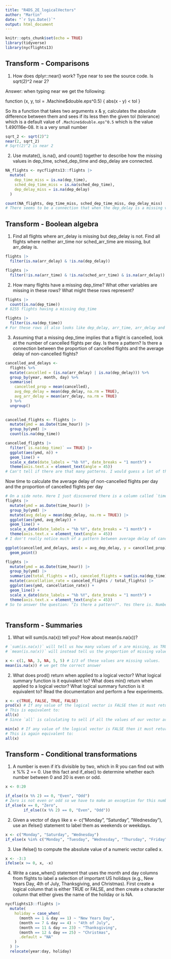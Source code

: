 ```yaml
---
title: "R4DS_2E_logicalVectors"
author: "Martin"
date: "`r Sys.Date()`"
output: html_document
---
```


```r
knitr::opts_chunk$set(echo = TRUE)
library(tidyverse)
library(nycflights13)
```

## Transform - Comparisons

1.  How does dplyr::near() work? Type near to see the source code. Is sqrt(2)\^2 near 2?

Answer: when typing near we get the following:

function (x, y, tol = .Machine\$double.eps\^0.5) { abs(x - y) \< tol }

So its a function that takes two arguments x & y, calculates the absolute difference between them and sees if its less then the given tol (tolerance) which is a default value of `.Machine$double.eps^0.5` which is the value 1.490116e-08. It is a very small number

```r
sqrt_2 <- sqrt(2)^2
near(2, sqrt_2)
# Sqrt(2)^2 is near 2
```

2. Use mutate(), is.na(), and count() together to describe how the missing values in dep_time, sched_dep_time and dep_delay are connected.

```r
NA_flights <- nycflights13::flights |> 
  mutate(
    dep_time_miss = is.na(dep_time),
    sched_dep_time_miss = is.na(sched_dep_time),
    dep_delay_miss = is.na(dep_delay)
  )

count(NA_flights, dep_time_miss, sched_dep_time_miss, dep_delay_miss)
# There seems to be a connection that when the dep_delay is a missing value the dep_time is also a missing value respectively. That makes sense, if the dep_time wasn't recorded, how can we record a dep_delay? all three combined don't appear to be connected
```

## Transform - Boolean algebra

1. Find all flights where arr_delay is missing but dep_delay is not. Find all flights where neither arr_time nor sched_arr_time are missing, but arr_delay is.

```r
flights |> 
  filter(is.na(arr_delay) & !is.na(dep_delay))

flights |> 
  filter(!is.na(arr_time) & !is.na(sched_arr_time) & is.na(arr_delay))
```

2. How many flights have a missing dep_time? What other variables are missing in these rows? What might these rows represent?

```r
flights |> 
  count(is.na(dep_time))
# 8255 flights having a missing dep_time

flights |> 
  filter(is.na(dep_time))
# For these rows it also looks like dep_delay, arr_time, arr_delay and air_time are all missing respectively. This makes sense if the flights are cancelled.
```

3. Assuming that a missing dep_time implies that a flight is cancelled, look at the number of cancelled flights per day. Is there a pattern? Is there a connection between the proportion of cancelled flights and the average delay of non-cancelled flights?

```r
cancelled_and_delays <- 
  flights %>%
  mutate(cancelled = (is.na(arr_delay) | is.na(dep_delay))) %>%
  group_by(year, month, day) %>%
  summarise(
    cancelled_prop = mean(cancelled),
    avg_dep_delay = mean(dep_delay, na.rm = TRUE),
    avg_arr_delay = mean(arr_delay, na.rm = TRUE)
  ) %>%
  ungroup()
  

cancelled_flights <- flights |> 
  mutate(ymd = as.Date(time_hour)) |> 
  group_by(ymd) |> 
  count(is.na(dep_time))

cancelled_flights |> 
  filter(`is.na(dep_time)` == TRUE) |> 
  ggplot(aes(ymd, n)) +
  geom_line() +
  scale_x_date(date_labels = "%b %Y", date_breaks = "1 month") +
  theme(axis.text.x = element_text(angle = 45))
# Can't tell if there are that many patterns. I would guess a lot of the days with high numbers of cancelled flights line up with holidays, for example there is generally more cancelled flights in the December Christmas period.
```

Now time to calculate the average delay of non-cancelled flights per day and the proportion of cancelled flights per day

```r
# On a side note. Here I just discovered there is a column called `time_hour` which is essentially what I want.
flights |> 
  mutate(ymd = as.Date(time_hour)) |> 
  group_by(ymd) |> 
  mutate(avg_delay = mean(dep_delay, na.rm = TRUE)) |> 
  ggplot(aes(ymd, avg_delay)) +
  geom_line() +
  scale_x_date(date_labels = "%b %Y", date_breaks = "1 month") +
  theme(axis.text.x = element_text(angle = 45))
# I don't really notice much of a pattern between average delay of cancelled flights and proportion of cancelled flights. But we should plot dep_delay on x-axis and cancelled_prop on y-axis first. There seems to be some positive relationship between increased average departure delay and the proportion of cancelled flights

ggplot(cancelled_and_delays, aes(x = avg_dep_delay, y = cancelled_prop)) +
  geom_point()

flights |> 
  mutate(ymd = as.Date(time_hour)) |> 
  group_by(ymd) |> 
  summarize(total_flights = n(), canceled_flights = sum(is.na(dep_time))) |> 
  mutate(cancellation_rate = canceled_flights / total_flights) |> 
  ggplot(aes(ymd, cancellation_rate)) +
  geom_line() +
  scale_x_date(date_labels = "%b %Y", date_breaks = "1 month") +
  theme(axis.text.x = element_text(angle = 45))
# So to answer the question: "Is there a pattern?". Yes there is. Number of cancelled flights correlates very heavily to the proportion of cancelled flights a day. Makes sense, the higher the number of flights in a day the more flights on average we should expect to be cancelled. There is also going to be congestion of delays that spill into delaying other flights, which is probably why sometime in early february so many flights were delayed.
  
```

## Transform - Summaries

1. What will sum(is.na(x)) tell you? How about mean(is.na(x))?

```r
# `sum(is.na(x))` will tell us how many values of x are missing, as TRUE == 1 and we are adding up TRUE values
# `mean(is.na(x))` will instead tell us the proportion of missing values in x. Here is an example:

x <- c(1, NA, 3, NA, 5, 5) # 1/3 of these values are missing values.
mean(is.na(x)) # we get the correct answer
```

2. What does prod() return when applied to a logical vector? What logical summary function is it equivalent to? What does min() return when applied to a logical vector? What logical summary function is it equivalent to? Read the documentation and perform a few experiments.

```r
x <- c(TRUE, FALSE, TRUE, FALSE)
prod(x) # If any value of the logical vector is FALSE then it must return 0.
# This is equivalent to:
all(x)
# Since `all` is calculating to sell if all the values of our vector are TRUE.

min(x) # If any value of the logical vector is FALSE then it must return 0.
# This is again equivalent to:
all(x)

```

## Transform - Conditional transformations

1. A number is even if it’s divisible by two, which in R you can find out with x %% 2 == 0. Use this fact and if_else() to determine whether each number between 0 and 20 is even or odd.

```r
x <- 0:20

if_else((x %% 2) == 0, "Even", "Odd")
# Zero is not even or odd so we have to make an exception for this number
if_else(x == 0, "Zero", 
        if_else((x %% 2) == 0, "Even", "Odd"))
```

2. Given a vector of days like x <- c("Monday", "Saturday", "Wednesday"), use an ifelse() statement to label them as weekends or weekdays.

```r
x <- c("Monday", "Saturday", "Wednesday")
if_else(x %in% c("Monday", "Tuesday", "Wednesday", "Thursday", "Friday"), "Weekday", "Weekend")
```

3. Use ifelse() to compute the absolute value of a numeric vector called x.

```r
x <- -3:3
ifelse(x >= 0, x, -x)
```

4. Write a case_when() statement that uses the month and day columns from flights to label a selection of important US holidays (e.g., New Years Day, 4th of July, Thanksgiving, and Christmas). First create a logical column that is either TRUE or FALSE, and then create a character column that either gives the name of the holiday or is NA.

```r
nycflights13::flights |> 
  mutate(
    holiday = case_when(
      (month == 1 & day == 1) ~ "New Years Day",
      (month == 7 & day == 4) ~ "4th of July",
      (month == 11 & day == 23) ~ "Thanksgiving",
      (month == 12 & day == 25) ~ "Christmas",
      .default = "NA"
    )
  ) |> 
  relocate(year:day, holiday)
  
```

